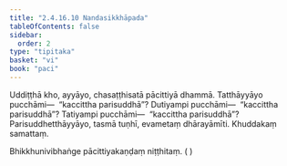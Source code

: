 ```yaml
---
title: "2.4.16.10 Nandasikkhāpada"
tableOfContents: false
sidebar:
  order: 2
type: "tipitaka"
basket: "vi"
book: "paci"
---
```



<DynamicBreadcrumb />

<Paragraph number="3526" book="paci">
Uddiṭṭhā kho, ayyāyo, chasaṭṭhisatā pācittiyā dhammā. Tatthāyyāyo pucchāmi—  “kaccittha parisuddhā”? Dutiyampi pucchāmi—  “kaccittha parisuddhā”? Tatiyampi pucchāmi—  “kaccittha parisuddhā”? Parisuddhetthāyyāyo, tasmā tuṇhī, evametaṃ dhārayāmīti.

</Paragraph>

<Paragraph number="3527" type="center" book="paci">
Khuddakaṃ samattaṃ.

  
Bhikkhunivibhaṅge pācittiyakaṇḍaṃ niṭṭhitaṃ. ( )
</Paragraph>